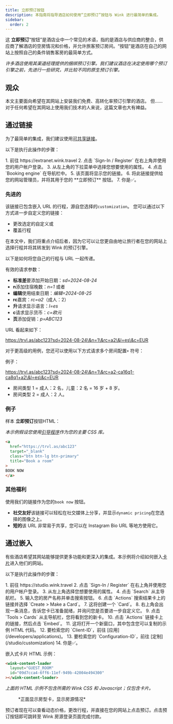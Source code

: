 ```yaml
---
title: 立即预订按钮
description: 本指南将指导酒店如何使用“立即预订”按钮与 Wink 进行最简单的集成。
sidebar:
  order: 2
---
```


这 **立即预订**“按钮”是酒店业中一个常见的术语，指的是酒店与供应商的整合，供应商了解酒店的空房情况和价格，并允许旅客预订房间。“按钮”是酒店在自己的网站上按照自己的条件销售客房的最简单方式。

*许多酒店使用其渠道经理提供的捆绑预订引擎。我们建议酒店在决定使用哪个预订引擎之前，先进行一些研究，并比较不同的原生预订引擎。*

## 观众

本文主要面向希望在其网站上安装我们免费、高转化率预订引擎的酒店。
但……对于任何希望在其网站上使用我们技术的人来说，这篇文章也大有裨益。

## 通过链接

为了最简单的集成，我们建议使用[可共享链接](/studio/shareable-links)。

以下是执行此操作的步骤：

<Steps>
  1. 前往 https://extranet.wink.travel
  2. 点击 `Sign-In / Register` 在右上角并使用您的用户帐户登录。
  3. 从左上角的下拉菜单中选择您想要使用的属性。
  4. 点击 `Booking engine` 在导航栏中。
  5. 该页面将显示您的链接。
  6. 将此链接提供给您的网站管理员，并将其用于您的 **立即预订** 按钮。
  7. 你是✅。
</Steps>


### 先进的

该链接已包含嵌入 URL 的行程，源自您选择的`customization`。
您可以通过以下方式进一步自定义您的链接：

* 更改选定的自定义或
* 覆盖行程

在本文中，我们将重点介绍后者，因为它可以让您更自由地让旅行者在您的网站上选择行程并将其转发到 Wink 的预订引擎。

以下是如何将您自己的行程与 URL 一起传递。

有效的请求参数：

* **标准差**要添加开始日期：*sd=2024-08-24*
* **n**添加住宿晚数：*n=1* 或者
* **编辑**使用结束日期：*编辑=2024-08-25*
* **rc**嘉宾：*rc=a2*（成人：2）
* **升**请求显示语言：*l=es*
* **c**请求显示货币：*c=欧元*
* **页**添加促销：*p=ABC123*

URL 看起来如下：

https://trvl.as/abc123?sd=2024-08-24\&n=1\&rc=a2\&l=es\&c=EUR

对于更高级的用例，您还可以使用以下方式请求多个房间配置`+` 符号：

例子：

https://trvl.as/abc123?sd=2024-08-24\&n=1\&rc=a2-ca16q1-ca8q1+a2\&l=es\&c=EUR

* 房间类型 1 = 成人：2 名，儿童：2 名 = 16 岁 + 8 岁。
* 房间类型 2 = 成人：2 人。

### 例子

样本 **立即预订**按钮HTML：

*本示例假设您使用[引导程序](https://getbootstrap.com)作为您的主要 CSS 库。*

```html
<a
  href="https://trvl.as/abc123"
  target="_blank"
  class="btn btn-lg btn-primary"
  title="Book a room"
>
BOOK NOW
</a>
```

### 其他福利

使用我们的链接作为您的`book now` 按钮。

* **社交友好**该链接可以轻松在社交媒体上分享，并显示`dynamic pricing`在您选择的图像之上。
* **短的**该 URL 非常易于共享，您可以在 Instagram Bio URL 等地方使用它。

## 通过嵌入

有些酒店希望其网站能够提供更多功能和更深入的集成。本示例将介绍如何嵌入[卡片](/studio/cards)进入他们的网站。

以下是执行此操作的步骤：

<Steps>
  1. 前往 https://studio.wink.travel
  2. 点击 `Sign-In / Register` 在右上角并使用您的用户帐户登录。
  3. 从左上角选择您想要使用的属性。
  4. 点击 `Search` 从主导航栏。
  5. 输入您的房产名称并单击搜索按钮。
  6. 点击 `Actions` 搜索结果卡上的链接并选择 `Create > Make a Card`。
  7. 这将创建一个 `Card`。
  8. 右上角会出现一条消息，告诉您卡已准备就绪，并询问您是否要进一步自定义它。
  9. 点击 `Tools > Cards` 从主导航栏，您将看到您的新卡。
  10. 点击 `Actions` 链接卡上的链接，然后点击 `Embed`。
  11. 这将打开一个新窗口，其中包含您可以复制的示例 HTML 代码。
  12. 要检索您的 `Client-ID`，前往 [应用](/developers/applications)。
  13. 要检索您的 `Configuration-ID`，前往 [定制](/studio/customization)
  14. 你是✅。
</Steps>


嵌入式卡片 HTML 示例：

```html
<wink-content-loader
  layout="GUEST_ROOM"
  id="09d7cca4-6ff6-11ef-949b-42004e494300"
></wink-content-loader>
```

*上面的 HTML 示例不包含所需的 Wink CSS 和 Javascript；仅包含卡片。*

<figure>
  <CloudinaryImage width="350" height="829" resize="scale" quality="best" alt="卡片预览" src="academy/card-example" errorImage="noimage_opaque_nyrtl0.png" />

  <figcaption>*正面显示房型卡，显示房源情况*</figcaption>
</figure>


预订者现在可以查看动态价格，更改行程，并直接在您的网站上点击预订。点击预订按钮即可跳转至 Wink 房源登录页面完成付款。

